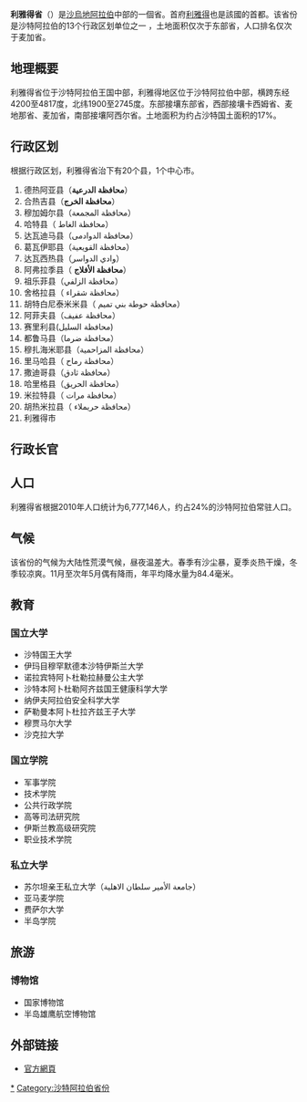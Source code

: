 {{Infobox Administrative Division 1
| country = 沙特阿拉伯
| div_name = 利雅得省<br />{{lang|ar|الرياض|}}
| image_map = Ar Riyad in Saudi Arabia.svg
| capital = [[利雅得|利雅得]]
|latd=23.0|longd=45.5
| pop_year = 2010
| population = 6,777,146
| area = 404,240
| density = 16.77
| languages = [[阿拉伯语|阿拉伯语]]
| time_zone = [[UTC+3|UTC+3]]
}}
'''利雅得省'''（{{lang-ar|الرياض|}}）是[[沙烏地阿拉伯|沙烏地阿拉伯]]中部的一個省。首府[[利雅得|利雅得]]也是該國的首都。该省份是沙特阿拉伯的13个行政区划单位之一 ，土地面积仅次于东部省，人口排名仅次于麦加省。

== 地理概要 ==
利雅得省位于沙特阿拉伯王国中部，利雅得地区位于沙特阿拉伯中部，横跨东经4200至4817度，北纬1900至2745度。东部接壤东部省，西部接壤卡西姆省、麦地那省、麦加省，南部接壤阿西尔省。土地面积为约占沙特国土面积的17%。

== 行政区划 ==
根据行政区划，利雅得省治下有20个县，1个中心市。
# 德热阿亚县（'''محافظة الدرعية'''）
# 合热吉县（'''محافظة الخرج'''）
# 穆加姆尔县（محافظة المجمعة）
# 哈特县（ محافظة الغاط）
# 达瓦迪马县（محافظة الدوادمى）
# 葛瓦伊耶县（محافظة القويعية）
# 达瓦西热县（وادي الدواسر）
# 阿弗拉季县（ '''محافظة الأفلاج'''）
# 祖乐菲县（محافظة الزلفي）
# 舍格拉县（ محافظة شقراء）
# 胡特白尼泰米米县（ محافظة حوطة بني تميم）
# 阿菲夫县（محافظة عفيف）
# 赛里利县(محافظة السليل)
# 都鲁马县（محافظة ضرما）
# 穆扎海米耶县（محافظة المزاحمية）
# 里马哈县（ محافظة رماح）
# 撒迪哥县（محافظة ثادق）
# 哈里格县（محافظة الحريق）
# 米拉特县（ محافظة مرات）
# 胡热米拉县（ محافظة حريملاء）
# 利雅得市

== 行政长官 ==

== 人口 ==
利雅得省根据2010年人口统计为6,777,146人，约占24%的沙特阿拉伯常驻人口。

== 气候 ==
该省份的气候为大陆性荒漠气候，昼夜温差大。春季有沙尘暴，夏季炎热干燥，冬季较凉爽。11月至次年5月偶有降雨，年平均降水量为84.4毫米。

== 教育 ==

=== 国立大学 ===
* 沙特国王大学
* 伊玛目穆罕默德本沙特伊斯兰大学
* 诺拉宾特阿卜杜勒拉赫曼公主大学
* 沙特本阿卜杜勒阿齐兹国王健康科学大学
* 纳伊夫阿拉伯安全科学大学
* 萨勒曼本阿卜杜拉齐兹王子大学
* 穆贾马尔大学
* 沙克拉大学

=== 国立学院 ===
* 军事学院
* 技术学院
* 公共行政学院
* 高等司法研究院
* 伊斯兰教高级研究院
* 职业技术学院

=== 私立大学 ===
* 苏尔坦亲王私立大学（جامعة الأمير سلطان الاهلية）
* 亚马麦学院
* 费萨尔大学
* 半岛学院

== 旅游 ==

=== 博物馆 ===
* 国家博物馆
* 半岛雄鹰航空博物馆

== 外部链接 ==
* [http://www.riyadh.gov.sa/ 官方網頁] {{Wayback|url=http://www.riyadh.gov.sa/ |date=20201129153127 }}{{ar icon}}{{en icon}}

{{沙特阿拉伯省份}}
{{DEFAULTSORT:Riyad}}
[[Category:利雅得省|*]]
[[Category:沙特阿拉伯省份|Category:沙特阿拉伯省份]]